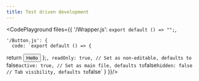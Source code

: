 ```yaml
---
title: Test driven development
---
```


<CodePlayground
  files={{
    '/Wrapper.js': `export default () => "";`,

    '/Button.js': {
      code: `export default () => {
  return <button>Hello</button>
};`,
      readOnly: true, // Set as non-editable, defaults to `false`
      active: true, // Set as main file, defaults to `false`
      hidden: false // Tab visibility, defaults to `false`
    }
  }}/>

